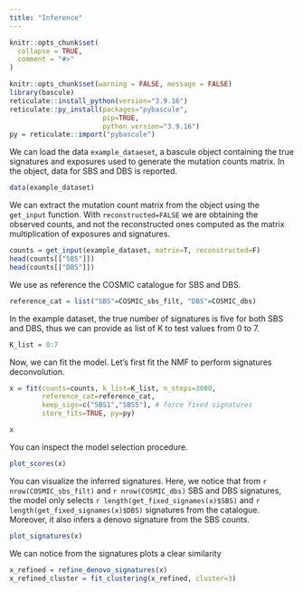 ```yaml
---
title: "Inference"
---
```


```r
knitr::opts_chunk$set(
  collapse = TRUE,
  comment = "#>"
)
```

```r
knitr::opts_chunk$set(warning = FALSE, message = FALSE)
library(bascule)
reticulate::install_python(version="3.9.16")
reticulate::py_install(packages="pybascule", 
                       pip=TRUE,
                       python_version="3.9.16")
py = reticulate::import("pybascule")
```


We can load the data `example_dataeset`, a bascule object containing the true signatures and exposures used to generate the mutation counts matrix. In the object, data for SBS and DBS is reported.
```r
data(example_dataset)
```

We can extract the mutation count matrix from the object using the `get_input` function. With `reconstructed=FALSE` we are obtaining the observed counts, and not the reconstructed ones computed as the matrix multiplication of exposures and signatures.

```r
counts = get_input(example_dataset, matrix=T, reconstructed=F)
head(counts[["SBS"]])
head(counts[["DBS"]])
```

We use as reference the COSMIC catalogue for SBS and DBS.

```r
reference_cat = list("SBS"=COSMIC_sbs_filt, "DBS"=COSMIC_dbs)
```

In the example dataset, the true number of signatures is five for both SBS and DBS, thus we can provide as list of K to test values from 0 to 7.

```r
K_list = 0:7
```

Now, we can fit the model. Let's first fit the NMF to perform signatures deconvolution. 
```r
x = fit(counts=counts, k_list=K_list, n_steps=3000,
        reference_cat=reference_cat,
        keep_sigs=c("SBS1","SBS5"), # force fixed signatures
        store_fits=TRUE, py=py)
```

```r
x
```


You can inspect the model selection procedure.
```r
plot_scores(x)
```


You can visualize the inferred signatures. Here, we notice that from `r nrow(COSMIC_sbs_filt)` and `r nrow(COSMIC_dbs)` SBS and DBS signatures, the model only selects `r length(get_fixed_signames(x)$SBS)` and  `r length(get_fixed_signames(x)$DBS)` signatures from the catalogue. Moreover, it also infers a denovo signature from the SBS counts.

```r
plot_signatures(x)
```

We can notice from the signatures plots a clear similarity 

```r
x_refined = refine_denovo_signatures(x)
x_refined_cluster = fit_clustering(x_refined, cluster=3)
```


